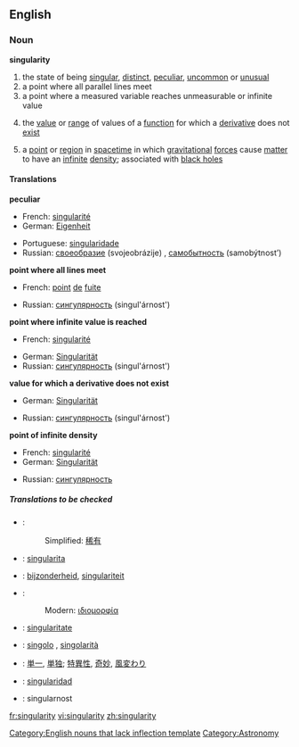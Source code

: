 ==English==
{{wikipedia}}
===Noun===
'''singularity'''

# the state of being [[singular]], [[distinct]], [[peculiar]], [[uncommon]] or [[unusual]]
# a point where all parallel lines meet
# a point where a measured variable reaches unmeasurable or infinite value
#{{mathematics}} the [[value]] or [[range]] of values of a [[function]] for which a [[derivative]] does not [[exist]]
#{{physics}} a [[point]] or [[region]] in [[spacetime]] in which [[gravitational]] [[force]]s cause [[matter]] to have an [[infinite]] [[density]]; associated with [[black hole]]s

====Translations====
'''peculiar'''
{{top}}
*French: [[singularité]] {{f}}
*German: [[Eigenheit]] {{f}}
{{mid}}
*Portuguese: [[singularidade]] {{f}}
*Russian: [[своеобразие]] (svojeobrázije) {{n}}, [[самобытность]] (samobýtnost’) {{f}}
{{bottom}}

'''point where all lines meet'''
{{top}}
*French: [[point]] {{m}} [[de]] [[fuite]]
{{mid}}
*Russian: [[сингулярность]] (singul'árnost') {{f}}
{{bottom}}

'''point where infinite value is reached'''
{{top}}
*French: [[singularité]] {{f}}
{{mid}}
*German: [[Singularität]] {{f}}
*Russian: [[сингулярность]] (singul'árnost') {{f}}
{{bottom}}

'''value for which a derivative does not exist'''
{{top}}
*German: [[Singularität]] {{f}}
{{mid}}
*Russian: [[сингулярность]] (singul'árnost') {{f}}
{{bottom}}

'''point of infinite density'''
{{top}}
*French: [[singularité]] {{f}}
*German: [[Singularität]] {{f}}
{{mid}}
*Russian: [[сингулярность]]
{{bottom}}

=====Translations to be checked=====
{{checktrans}}
*{{ttbc|Chinese}}:
*:Simplified: [[稀有]]
*{{ttbc|Czech}}: [[singularita]]
*{{ttbc|Dutch}}: [[bijzonderheid]], [[singulariteit]]
*{{ttbc|Greek}}:
*:Modern: [[ιδιομορφία]]
*{{ttbc|Interlingua}}: [[singularitate]]
*{{ttbc|Italian}}: [[singolo]] {{m}}, [[singolarità]] {{f}}
*{{ttbc|Japanese}}: [[単一]], [[単独]]; [[特異性]], [[奇妙]], [[風変わり]]
*{{ttbc|Spanish}}: [[singularidad]] {{f}}
*{{ttbc|Slovenian}}: singularnost

[[Category:English nouns that lack inflection template]]
[[Category:Astronomy]]

[[fr:singularity]]
[[vi:singularity]]
[[zh:singularity]]